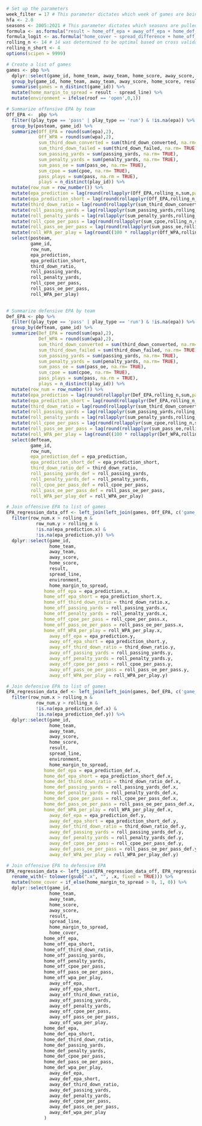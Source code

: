 

```r
# Set up the parameters
week_filter = 17 # This parameter dictates which week of games are being considered for betting
hfa <- 2.0
seasons <- 2005:2021 # This parameter dictates which seasons are pulled into pbp from nflfastR
formula <- as.formula("result ~ home_off_epa + away_off_epa + home_def_epa + away_def_epa")
formula_logit <- as.formula("home_cover ~ spread_difference + home_off_epa + away_off_epa + home_def_epa + away_def_epa")
rolling_n <- 14 # 14 was determined to be optimal based on cross validation of n between 10 and 20
rolling_n_short <- 4
options(scipen = 9999)
```


```r
# Create a list of games
games <- pbp %>% 
  dplyr::select(game_id, home_team, away_team, home_score, away_score, result, spread_line, roof) %>% 
  group_by(game_id, home_team, away_team, away_score, home_score, result, spread_line, roof) %>% 
  summarise(games = n_distinct(game_id)) %>% 
  mutate(home_margin_to_spread = result - spread_line) %>% 
  mutate(environment = ifelse(roof == 'open',0,1))
```


```r
# Summarize offensive EPA by team
Off_EPA <-  pbp %>%
  filter((play_type == 'pass' | play_type == 'run') & !is.na(epa)) %>%
  group_by(posteam, game_id) %>%
  summarize(Off_EPA = round(sum(epa),2),
            Off_WPA = round(sum(wpa),2),
            sum_third_down_converted = sum(third_down_converted, na.rm= TRUE),
            sum_third_down_failed = sum(third_down_failed, na.rm= TRUE),
            sum_passing_yards = sum(passing_yards, na.rm= TRUE),
            sum_penalty_yards = sum(penalty_yards, na.rm= TRUE),
            sum_pass_oe = sum(pass_oe, na.rm= TRUE),
            sum_cpoe = sum(cpoe, na.rm= TRUE),
            pass_plays = sum(pass, na.rm = TRUE),
            plays = n_distinct(play_id)) %>%
  mutate(row_num = row_number()) %>% 
  mutate(epa_prediction = lag(round(rollapplyr(Off_EPA,rolling_n,sum,partial=TRUE) / rollapplyr(plays,rolling_n,sum,partial=TRUE),2), 1)) %>% 
  mutate(epa_prediction_short = lag(round(rollapplyr(Off_EPA,rolling_n_short,sum,partial=TRUE) / rollapplyr(plays,rolling_n_short,sum,partial=TRUE),2), 1)) %>% 
  mutate(third_down_ratio = lag(round(rollapplyr(sum_third_down_converted,rolling_n,sum,partial=TRUE) / rollapplyr(sum_third_down_failed,rolling_n,sum,partial=TRUE),2),1)) %>% 
  mutate(roll_passing_yards = lag(rollapplyr(sum_passing_yards,rolling_n,sum,partial=TRUE),1)) %>% 
  mutate(roll_penalty_yards = lag(rollapplyr(sum_penalty_yards,rolling_n,sum,partial=TRUE),1)) %>% 
  mutate(roll_cpoe_per_pass = lag(round(rollapplyr(sum_cpoe,rolling_n,sum,partial=TRUE) / rollapplyr(pass_plays,rolling_n,sum,partial=TRUE),2),1)) %>% 
  mutate(roll_pass_oe_per_pass = lag(round(rollapplyr(sum_pass_oe,rolling_n,sum,partial=TRUE) / rollapplyr(pass_plays,rolling_n,sum,partial=TRUE),2),1)) %>% 
  mutate(roll_WPA_per_play = lag(round((100 * rollapplyr(Off_WPA,rolling_n,sum,partial=TRUE)) / rollapplyr(plays,rolling_n,sum,partial=TRUE),2),1)) %>% 
  select(posteam, 
         game_id,
         row_num,
         epa_prediction, 
         epa_prediction_short, 
         third_down_ratio,
         roll_passing_yards,
         roll_penalty_yards,
         roll_cpoe_per_pass,
         roll_pass_oe_per_pass,
         roll_WPA_per_play)
  

```

```r

# Summarize defensive EPA by team
Def_EPA <- pbp %>%
  filter((play_type == 'pass' | play_type == 'run') & !is.na(epa)) %>%
  group_by(defteam, game_id) %>%
  summarize(Def_EPA = round(sum(epa),2),
            Def_WPA = round(sum(wpa),2),
            sum_third_down_converted = sum(third_down_converted, na.rm= TRUE),
            sum_third_down_failed = sum(third_down_failed, na.rm= TRUE),
            sum_passing_yards = sum(passing_yards, na.rm= TRUE),
            sum_penalty_yards = sum(penalty_yards, na.rm= TRUE),
            sum_pass_oe = sum(pass_oe, na.rm= TRUE),
            sum_cpoe = sum(cpoe, na.rm= TRUE),
            pass_plays = sum(pass, na.rm = TRUE),
            plays = n_distinct(play_id)) %>%
  mutate(row_num = row_number()) %>% 
  mutate(epa_prediction = lag(round(rollapplyr(Def_EPA,rolling_n,sum,partial=TRUE) / rollapplyr(plays,rolling_n,sum,partial=TRUE),2), 1)) %>% 
  mutate(epa_prediction_short = lag(round(rollapplyr(Def_EPA,rolling_n_short,sum,partial=TRUE) / rollapplyr(plays,rolling_n_short,sum,partial=TRUE),2), 1)) %>% 
  mutate(third_down_ratio = lag(round(rollapplyr(sum_third_down_converted,rolling_n,sum,partial=TRUE) / rollapplyr(sum_third_down_failed,rolling_n,sum,partial=TRUE),2),1)) %>% 
  mutate(roll_passing_yards = lag(rollapplyr(sum_passing_yards,rolling_n,sum,partial=TRUE),1)) %>% 
  mutate(roll_penalty_yards = lag(rollapplyr(sum_penalty_yards,rolling_n,sum,partial=TRUE),1)) %>% 
  mutate(roll_cpoe_per_pass = lag(round(rollapplyr(sum_cpoe,rolling_n,sum,partial=TRUE) / rollapplyr(pass_plays,rolling_n,sum,partial=TRUE),2),1)) %>% 
  mutate(roll_pass_oe_per_pass = lag(round(rollapplyr(sum_pass_oe,rolling_n,sum,partial=TRUE) / rollapplyr(pass_plays,rolling_n,sum,partial=TRUE),2),1)) %>% 
  mutate(roll_WPA_per_play = lag(round((100 * rollapplyr(Def_WPA,rolling_n,sum,partial=TRUE)) / rollapplyr(plays,rolling_n,sum,partial=TRUE),2),1)) %>% 
  select(defteam, 
         game_id,
         row_num,
         epa_prediction_def = epa_prediction, 
         epa_prediction_short_def = epa_prediction_short, 
         third_down_ratio_def = third_down_ratio,
         roll_passing_yards_def = roll_passing_yards,
         roll_penalty_yards_def = roll_penalty_yards,
         roll_cpoe_per_pass_def = roll_cpoe_per_pass,
         roll_pass_oe_per_pass_def = roll_pass_oe_per_pass,
         roll_WPA_per_play_def = roll_WPA_per_play)
```



```r
# Join offensive EPA to list of games
EPA_regression_data_off <- left_join(left_join(games, Off_EPA, c('game_id' = 'game_id', 'home_team' = 'posteam')), Off_EPA, c('game_id' = 'game_id', 'away_team' = 'posteam')) %>% 
  filter(row_num.x > rolling_n & 
           row_num.y > rolling_n & 
           !is.na(epa_prediction.x) & 
           !is.na(epa_prediction.y)) %>% 
  dplyr::select(game_id, 
                home_team, 
                away_team, 
                away_score, 
                home_score, 
                result, 
                spread_line, 
                environment,
                home_margin_to_spread,
              home_off_epa = epa_prediction.x, 
              home_off_epa_short = epa_prediction_short.x, 
              home_off_third_down_ratio = third_down_ratio.x,
              home_off_passing_yards = roll_passing_yards.x,
              home_off_penalty_yards = roll_penalty_yards.x,
              home_off_cpoe_per_pass = roll_cpoe_per_pass.x,
              home_off_pass_oe_per_pass = roll_pass_oe_per_pass.x,
              home_off_WPA_per_play = roll_WPA_per_play.x,
                away_off_epa = epa_prediction.y, 
                away_off_epa_short = epa_prediction_short.y, 
                away_off_third_down_ratio = third_down_ratio.y,
                away_off_passing_yards = roll_passing_yards.y,
                away_off_penalty_yards = roll_penalty_yards.y,
                away_off_cpoe_per_pass = roll_cpoe_per_pass.y,
                away_off_pass_oe_per_pass = roll_pass_oe_per_pass.y,
                away_off_WPA_per_play = roll_WPA_per_play.y)
```

```r
# Join defensive EPA to list of games
EPA_regression_data_def <- left_join(left_join(games, Def_EPA, c('game_id' = 'game_id', 'home_team' = 'defteam')), Def_EPA, c('game_id' = 'game_id', 'away_team' = 'defteam')) %>% 
  filter(row_num.x > rolling_n & 
           row_num.y > rolling_n & 
           !is.na(epa_prediction_def.x) & 
           !is.na(epa_prediction_def.y)) %>% 
  dplyr::select(game_id, 
                home_team, 
                away_team, 
                away_score, 
                home_score, 
                result, 
                spread_line, 
                environment,
                home_margin_to_spread,
              home_def_epa = epa_prediction_def.x, 
              home_def_epa_short = epa_prediction_short_def.x, 
              home_def_third_down_ratio = third_down_ratio_def.x,
              home_def_passing_yards = roll_passing_yards_def.x,
              home_def_penalty_yards = roll_penalty_yards_def.x,
              home_def_cpoe_per_pass = roll_cpoe_per_pass_def.x,
              home_def_pass_oe_per_pass = roll_pass_oe_per_pass_def.x,
              home_def_WPA_per_play = roll_WPA_per_play_def.x,
                away_def_epa = epa_prediction_def.y, 
                away_def_epa_short = epa_prediction_short_def.y, 
                away_def_third_down_ratio = third_down_ratio_def.y,
                away_def_passing_yards = roll_passing_yards_def.y,
                away_def_penalty_yards = roll_penalty_yards_def.y,
                away_def_cpoe_per_pass = roll_cpoe_per_pass_def.y,
                away_def_pass_oe_per_pass = roll_pass_oe_per_pass_def.y,
                away_def_WPA_per_play = roll_WPA_per_play_def.y)
```

```r
# Join offensive EPA to defensive EPA
EPA_regression_data <- left_join(EPA_regression_data_off, EPA_regression_data_def, c('game_id' = 'game_id')) %>% 
  rename_with(~ tolower(gsub(".x", "", .x, fixed = TRUE))) %>% 
  mutate(home_cover = if_else(home_margin_to_spread > 0, 1, 0)) %>% 
  dplyr::select(game_id, 
                home_team, 
                away_team, 
                home_score, 
                away_score, 
                result, 
                spread_line, 
                home_margin_to_spread,
                home_cover,
              home_off_epa, 
              home_off_epa_short, 
              home_off_third_down_ratio,
              home_off_passing_yards,
              home_off_penalty_yards,
              home_off_cpoe_per_pass,
              home_off_pass_oe_per_pass,
              home_off_wpa_per_play,
                away_off_epa, 
                away_off_epa_short, 
                away_off_third_down_ratio,
                away_off_passing_yards,
                away_off_penalty_yards,
                away_off_cpoe_per_pass,
                away_off_pass_oe_per_pass,
                away_off_wpa_per_play,
              home_def_epa, 
              home_def_epa_short, 
              home_def_third_down_ratio,
              home_def_passing_yards,
              home_def_penalty_yards,
              home_def_cpoe_per_pass,
              home_def_pass_oe_per_pass,
              home_def_wpa_per_play,
                away_def_epa, 
                away_def_epa_short, 
                away_def_third_down_ratio,
                away_def_passing_yards,
                away_def_penalty_yards,
                away_def_cpoe_per_pass,
                away_def_pass_oe_per_pass,
                away_def_wpa_per_play
              ) 
```